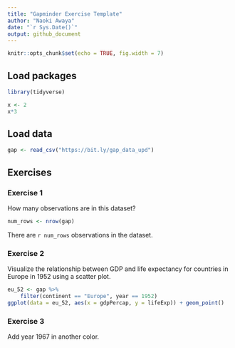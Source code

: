 ```yaml
---
title: "Gapminder Exercise Template"
author: "Naoki Awaya"
date: "`r Sys.Date()`"
output: github_document
---
```


```r
knitr::opts_chunk$set(echo = TRUE, fig.width = 7)
```


## Load packages

```r
library(tidyverse)
```

```r
x <- 2
x*3
```

## Load data

```r
gap <- read_csv("https://bit.ly/gap_data_upd")
```




## Exercises

### Exercise 1

How many observations are in this dataset?

```r
num_rows <- nrow(gap)
```

There are `r num_rows` observations in the dataset.

### Exercise 2

Visualize the relationship between GDP and life expectancy for 
countries in Europe in 1952 using a scatter plot.

```r
eu_52 <- gap %>%
    filter(continent == "Europe", year == 1952)
ggplot(data = eu_52, aes(x = gdpPercap, y = lifeExp)) + geom_point()
```

### Exercise 3

Add year 1967 in another color.

```r
```

